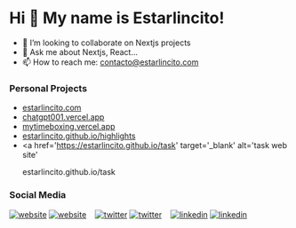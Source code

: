 # Hi 👋 My name is Estarlincito!

- 💼 I’m looking to collaborate on Nextjs projects
- 💬 Ask me about Nextjs, React...
- 📫 How to reach me: contacto@estarlincito.com

<!-- ![Estarlincito's Top Langs](https) -->

### Personal Projects

- [estarlincito.com](https://estarlincito.com)
- [chatgpt001.vercel.app](https://chatgpt001.vercel.app)
- [mytimeboxing.vercel.app](https://mytimeboxing.vercel.app)
- [estarlincito.github.io/highlights](https://estarlincito.github.io/highlights)
- <a
    href='https://estarlincito.github.io/task'
    target='_blank'
    alt='task web site'
  >
    estarlincito.github.io/task
  </a>

### Social Media

[![website](./img/globe-light.svg)](https://estarlincito.com#gh-light-mode-only)
[![website](./img/globe-dark.svg)](https://estarlincito.com#gh-dark-mode-only)
&nbsp;&nbsp;
[![twitter](./img/twitter-light.svg)](https://twitter.com/estarlincito#gh-light-mode-only)
[![twitter](./img/twitter-dark.svg)](https://twitter.com/estarlincito#gh-dark-mode-only)
&nbsp;&nbsp;
[![linkedin](./img/linkedin-light.svg)](https://www.linkedin.com/in/estarlincito#gh-light-mode-only)
[![linkedin](./img/linkedin-dark.svg)](https://www.linkedin.com/in/estarlincito#gh-dark-mode-only)
